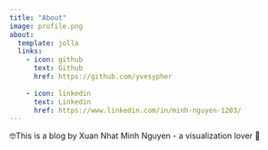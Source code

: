 ```yaml
---
title: "About"
image: profile.png
about:
  template: jolla
  links:
    - icon: github
      text: Github
      href: https://github.com/yvesypher
      
    - icon: linkedin
      text: Linkedin
      href: https://www.linkedin.com/in/minh-nguyen-1203/
---
```


🤓This is a blog by Xuan Nhat Minh Nguyen - a visualization lover 🥰
